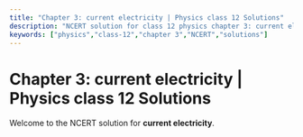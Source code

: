 ```yaml
---
title: "Chapter 3: current electricity | Physics class 12 Solutions"
description: "NCERT solution for class 12 physics chapter 3: current electricity."
keywords: ["physics","class-12","chapter 3","NCERT","solutions"]
---
```


# Chapter 3: current electricity | Physics class 12 Solutions

Welcome to the NCERT solution for **current electricity**.
